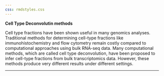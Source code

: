 ```yaml
---
css: rmdstyles.css
---
```





**Cell Type Deconvolutin methods**


Cell type fractions have been shown useful in many genomics analyses. Traditional methods for determining cell-type fractions like immunohistochemistry and flow cytometry remain costly compared to computational approaches using bulk RNA-seq data. Many computational methods, which are called cell type deconvolution, have been proposed to infer cell-type fractions from bulk transcriptomics data. However, these methods produce very different results under different settings. 

---

